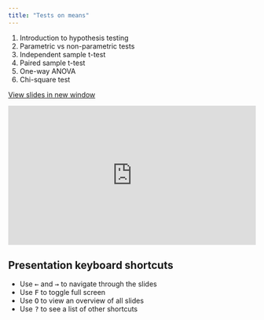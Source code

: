 ```yaml
---
title: "Tests on means"
---
```


1.  Introduction to hypothesis testing
2.  Parametric vs non-parametric tests
3.  Independent sample t-test
4.  Paired sample t-test
5.  One-way ANOVA
6.  Chi-square test

<a href="https://econ149.github.io/econ149-lecture/module-1-tests-on-means" target="_blank" class="btn-slides">View slides in new window</a>

::: {.box style="padding-bottom:56.25%; position:relative; display:block; width: 100%"}
<iframe width="100%" height="100%" src="https://econ149.github.io/econ149-lecture/module-1-tests-on-means" frameborder="0" allowfullscreen style="position:absolute; top:0; left: 0">

</iframe>
:::

:::: callout-tip
## Presentation keyboard shortcuts

::: text-line-space
<ul>

<li>Use <kbd>←</kbd> and <kbd>→</kbd> to navigate through the slides</li>

<li>Use <kbd>F</kbd> to toggle full screen</li>

<li>Use <kbd>O</kbd> to view an overview of all slides</li>

<li>Use <kbd>?</kbd> to see a list of other shortcuts</li>

</ul>
:::
::::

<br>
